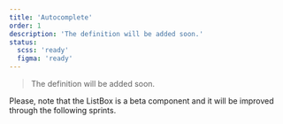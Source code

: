 ```yaml
---
title: 'Autocomplete'
order: 1
description: 'The definition will be added soon.'
status:
  scss: 'ready'
  figma: 'ready'
---
```


> The definition will be added soon.

<Highlight theme="warning" title="Work in progress">
  Please, note that the ListBox is a beta component and it will be improved
  through the following sprints.
</Highlight>

<Story id="form-autocomplete--default" />

